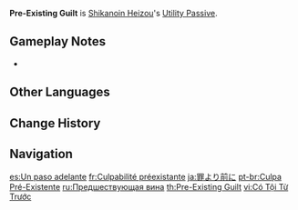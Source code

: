 {{Talent Infobox
|image         = Talent Pre-Existing Guilt.png
|character     = Shikanoin Heizou
|type          = Utility Passive
|info          = Decreases [[sprinting]] [[Stamina]] consumption for your own party members by 20%.<br>Not stackable with Passive Talents that provide the exact same effects.
|utility1      = Sprinting
|utility2      = Stamina
|utility3      = Party
|utility4      = Party Sprinting Stamina Reduction
}}
{{Description|"Although cracking cases is a detective's core duty, Heizou believes his true calling lies in preventing would-be criminals from ever committing crimes in the first place."|2=[[Dainsleif]] in [https://youtu.be/JeSaeY4UQMk Collected Miscellany - "Shikanoin Heizou: Hurricane Breakthrough"]}}
'''Pre-Existing Guilt''' is [[Shikanoin Heizou]]'s [[Utility Passive]].

==Gameplay Notes==
* {{Talent Note|character=Heizou|talent=Pre-Existing Guilt|alive}}
{{Talents by Category List|Party Sprinting Stamina Reduction Talents|header=identical|nottitle=Pre-Existing Guilt}}

==Other Languages==
{{Other Languages
|en      = Pre-Existing Guilt
|zhs     = 有罪在先
|zhs_rm  = Yǒuzuì Zàixiān
|zht     = 在罪之先
|zht_rm  = Yǒuzuì Zàixiān
|zh_tl   = 
|ja      = 罪より前に
|ja_rm   = Tsumi Yori Mae ni{{Assumed}}
|ja_tl   = Before the Crime
|ko      = 범인보다 한발 먼저
|ko_tl   = One Step Ahead of the Criminal
|es      = Un paso adelante
|es_tl   = A Step Ahead
|fr      = Culpabilité préexistante
|fr_tl   = Pre-Existing Guilt
|ru      = Предшествующая вина
|ru_tl   = Prior Guilt
|th      = Pre-Existing Guilt
|vi      = Có Tội Từ Trước
|vi_tl   = 
|de      = Verbrechen zuvorkommen
|de_tl   = Crime Pre-Emption
|id      = Pre-Existing Guilt
|pt      = Culpa Pré-Existente
|pt_tl   = 
|tr      = Geçmişteki Suçluluk
|tr_tl   = Past Guilt
|it      = Senso di colpa pre-esistente
|it_tl   = Pre-Existing Guilt
}}

==Change History==
{{Change History|2.8}}

==Navigation==
{{Talent Navbox|Shikanoin Heizou}}

[[es:Un paso adelante]]
[[fr:Culpabilité préexistante]]
[[ja:罪より前に]]
[[pt-br:Culpa Pré-Existente]]
[[ru:Предшествующая вина]]
[[th:Pre-Existing Guilt]]
[[vi:Có Tội Từ Trước]]